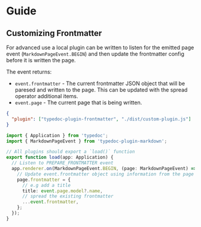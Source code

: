# Guide

## Customizing Frontmatter

For advanced use a local plugin can be written to listen for the emitted page event (`MarkdownPageEvent.BEGIN`) and then update the frontmatter config before it is written the page.

The event returns:

- `event.frontmatter` - The current frontmatter JSON object that will be paresed and written to the page. This can be updated with the spread operator additional items.
- `event.page` - The current page that is being written.

```json filename="typedoc.json"
{
  "plugin": ["typedoc-plugin-frontmatter", "./dist/custom-plugin.js"]
}
```

```ts filename="custom-plugin.ts"
import { Application } from 'typedoc';
import { MarkdownPageEvent } from 'typedoc-plugin-markdown';

// All plugins should export a `load()` function
export function load(app: Application) {
  // Listen to PREPARE_FRONTMATTER event
  app.renderer.on(MarkdownPageEvent.BEGIN, (page: MarkdownPageEvent) => {
    // Update event.frontmatter object using information from the page model as JSON
    page.frontmatter = {
      // e.g add a title
      title: event.page.model?.name,
      // spread the existing frontmatter
      ...event.frontmatter,
    };
  });
}
```
